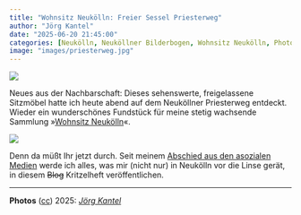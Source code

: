 ```yaml
---
title: "Wohnsitz Neukölln: Freier Sessel Priesterweg"
author: "Jörg Kantel"
date: "2025-06-20 21:45:00"
categories: [Neukölln, Neuköllner Bilderbogen, Wohnsitz Neukölln, Photographie]
image: "images/priesterweg.jpg"
---
```


[![](images/priesterweg-b.jpg)](https://www.flickr.com/photos/schockwellenreiter/54602616161/)

Neues aus der Nachbarschaft: Dieses sehenswerte, freigelassene Sitzmöbel hatte ich heute abend auf dem Neuköllner Priesterweg entdeckt. Wieder ein wunderschönes Fundstück für meine stetig wachsende Sammlung »[Wohnsitz Neukölln](https://www.flickr.com/photos/schockwellenreiter/albums/1244272/)«.

[![](images/priesterweg-o.jpg)](https://www.flickr.com/photos/schockwellenreiter/54602828923/)

Denn da müßt Ihr jetzt durch. Seit meinem [Abschied aus den asozialen Medien](https://kantel.github.io/posts/2025010601_bye_social_media/) werde ich alles, was mir (nicht nur) in Neukölln vor die Linse gerät, in diesem ~~Blog~~ Kritzelheft veröffentlichen.

---

**Photos** ([cc](https://creativecommons.org/licenses/by-sa/4.0/deed.de)) 2025: *[Jörg Kantel](http://cognitiones.kantel-chaos-team.de/cv.html)*